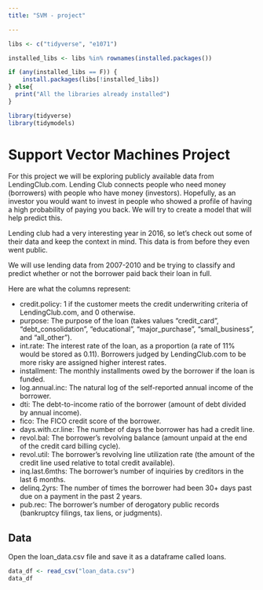 ```yaml
---
title: "SVM - project"

---
```


```r
libs <- c("tidyverse", "e1071")

installed_libs <- libs %in% rownames(installed.packages())

if (any(installed_libs == F)) {
    install.packages(libs[!installed_libs])
} else{
  print("All the libraries already installed")
}
```



```r
library(tidyverse)
library(tidymodels)
```

# Support Vector Machines Project

For this project we will be exploring publicly available data from LendingClub.com. Lending Club connects people who need money (borrowers) with people who have money (investors). Hopefully, as an investor you would want to invest in people who showed a profile of having a high probability of paying you back. We will try to create a model that will help predict this.

Lending club had a very interesting year in 2016, so let's check out some of their data and keep the context in mind. This data is from before they even went public.

We will use lending data from 2007-2010 and be trying to classify and predict whether or not the borrower paid back their loan in full. 

Here are what the columns represent:

  - credit.policy: 1 if the customer meets the credit underwriting criteria of LendingClub.com, and 0 otherwise.
  - purpose: The purpose of the loan (takes values "credit_card", "debt_consolidation", "educational", "major_purchase", "small_business", and            "all_other").
  - int.rate: The interest rate of the loan, as a proportion (a rate of 11% would be stored as 0.11). Borrowers judged by LendingClub.com to be more     risky are assigned higher interest rates.
  - installment: The monthly installments owed by the borrower if the loan is funded.
  - log.annual.inc: The natural log of the self-reported annual income of the borrower.
  - dti: The debt-to-income ratio of the borrower (amount of debt divided by annual income).
  - fico: The FICO credit score of the borrower.
  - days.with.cr.line: The number of days the borrower has had a credit line.
  - revol.bal: The borrower's revolving balance (amount unpaid at the end of the credit card billing cycle).
  - revol.util: The borrower's revolving line utilization rate (the amount of the credit line used relative to total credit available).
  - inq.last.6mths: The borrower's number of inquiries by creditors in the last 6 months.
  - delinq.2yrs: The number of times the borrower had been 30+ days past due on a payment in the past 2 years.
  - pub.rec: The borrower's number of derogatory public records (bankruptcy filings, tax liens, or judgments).
  
## Data
Open the loan_data.csv file and save it as a dataframe called loans.
```r
data_df <- read_csv("loan_data.csv")
data_df
```
